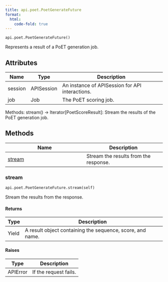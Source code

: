 ```yaml
---
title: api.poet.PoetGenerateFuture
format:
  html:
    code-fold: true
---
```


`api.poet.PoetGenerateFuture()`

Represents a result of a PoET generation job.

## Attributes

| Name    | Type       | Description                                     |
|---------|------------|-------------------------------------------------|
| session | APISession | An instance of APISession for API interactions. |
| job     | Job        | The PoET scoring job.                           |

Methods:
    stream() -> Iterator[PoetScoreResult]:
        Stream the results of the PoET generation job.

## Methods

| Name | Description |
| --- | --- |
| [stream](#openprotein.api.poet.PoetGenerateFuture.stream) | Stream the results from the response. |

### stream { #openprotein.api.poet.PoetGenerateFuture.stream }

`api.poet.PoetGenerateFuture.stream(self)`

Stream the results from the response.

#### Returns

| Type   | Description                                               |
|--------|-----------------------------------------------------------|
| Yield  | A result object containing the sequence, score, and name. |

#### Raises

| Type     | Description           |
|----------|-----------------------|
| APIError | If the request fails. |